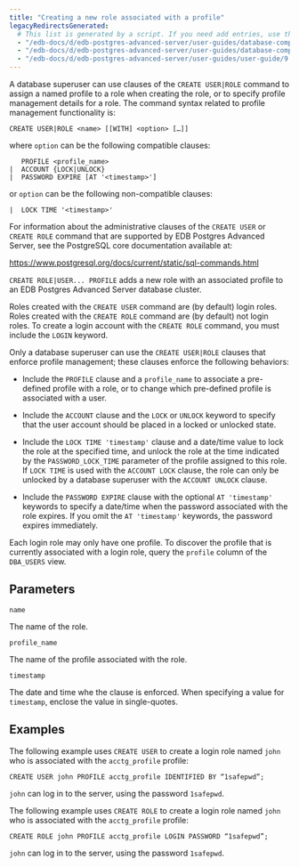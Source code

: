 ```yaml
---
title: "Creating a new role associated with a profile"
legacyRedirectsGenerated:
  # This list is generated by a script. If you need add entries, use the `legacyRedirects` key.
  - "/edb-docs/d/edb-postgres-advanced-server/user-guides/database-compatibility-for-oracle-developers-guide/9.6/Database_Compatibility_for_Oracle_Developers_Guide_v9.6.1.035.html"
  - "/edb-docs/d/edb-postgres-advanced-server/user-guides/database-compatibility-for-oracle-developers-guide/9.5/Database_Compatibility_for_Oracle_Developers_Guide.1.035.html"
  - "/edb-docs/d/edb-postgres-advanced-server/user-guides/user-guide/9.5/EDB_Postgres_Enterprise_Guide.1.032.html"
---
```


<div id="creating_a_new_role_associated_with_a_profile" class="registered_link"></div>

A database superuser can use clauses of the `CREATE USER|ROLE` command to assign a named profile to a role when creating the role, or to specify profile management details for a role. The command syntax related to profile management functionality is:

```text
CREATE USER|ROLE <name> [[WITH] <option> […]]
```

where `option` can be the following compatible clauses:

```text
   PROFILE <profile_name>
|  ACCOUNT {LOCK|UNLOCK}
|  PASSWORD EXPIRE [AT '<timestamp>']
```

or `option` can be the following non-compatible clauses:

```text
|  LOCK TIME '<timestamp>'
```

For information about the administrative clauses of the `CREATE USER` or `CREATE ROLE` command that are supported by EDB Postgres Advanced Server, see the PostgreSQL core documentation available at:

<https://www.postgresql.org/docs/current/static/sql-commands.html>

`CREATE ROLE|USER... PROFILE` adds a new role with an associated profile to an EDB Postgres Advanced Server database cluster.

Roles created with the `CREATE USER` command are (by default) login roles. Roles created with the `CREATE ROLE` command are (by default) not login roles. To create a login account with the `CREATE ROLE` command, you must include the `LOGIN` keyword.

Only a database superuser can use the `CREATE USER|ROLE` clauses that enforce profile management; these clauses enforce the following behaviors:

-   Include the `PROFILE` clause and a `profile_name` to associate a pre-defined profile with a role, or to change which pre-defined profile is associated with a user.

-   Include the `ACCOUNT` clause and the `LOCK` or `UNLOCK` keyword to specify that the user account should be placed in a locked or unlocked state.

-   Include the `LOCK TIME 'timestamp'` clause and a date/time value to lock the role at the specified time, and unlock the role at the time indicated by the `PASSWORD_LOCK_TIME` parameter of the profile assigned to this role. If `LOCK TIME` is used with the `ACCOUNT LOCK` clause, the role can only be unlocked by a database superuser with the `ACCOUNT UNLOCK` clause.

-   Include the `PASSWORD EXPIRE` clause with the optional `AT 'timestamp'` keywords to specify a date/time when the password associated with the role expires. If you omit the `AT 'timestamp'` keywords, the password expires immediately.

Each login role may only have one profile. To discover the profile that is currently associated with a login role, query the `profile` column of the `DBA_USERS` view.

## Parameters

`name`

The name of the role.

`profile_name`

The name of the profile associated with the role.

`timestamp`

The date and time whe the clause is enforced. When specifying a value for `timestamp`, enclose the value in single-quotes.

## Examples

The following example uses `CREATE USER` to create a login role named `john` who is associated with the `acctg_profile` profile:

```text
CREATE USER john PROFILE acctg_profile IDENTIFIED BY “1safepwd”;
```

`john` can log in to the server, using the password `1safepwd`.

The following example uses `CREATE ROLE` to create a login role named `john` who is associated with the `acctg_profile` profile:

```text
CREATE ROLE john PROFILE acctg_profile LOGIN PASSWORD “1safepwd”;
```

`john` can log in to the server, using the password `1safepwd`.
